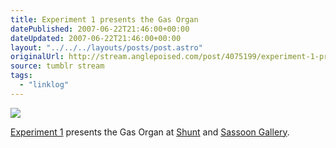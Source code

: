 ```yaml
---
title: Experiment 1 presents the Gas Organ
datePublished: 2007-06-22T21:46:00+00:00
dateUpdated: 2007-06-22T21:46:00+00:00
layout: "../../../layouts/posts/post.astro"
originalUrl: http://stream.anglepoised.com/post/4075199/experiment-1-presents-the-gas-organ-at-shunt-and
source: tumblr stream
tags:
  - "linklog"
---
```


![](/images/notes/experiment-1-presents-the-gas-organ.jpg)

[Experiment 1](http://www.experiment1.co.uk/) presents the Gas Organ at [Shunt](http://upcoming.yahoo.com/event/209962/) and [Sassoon Gallery](http://upcoming.yahoo.com/event/202583/).
